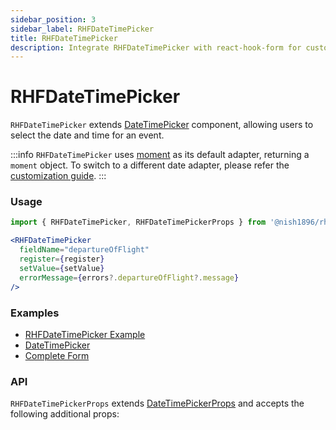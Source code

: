 ```yaml
---
sidebar_position: 3
sidebar_label: RHFDateTimePicker
title: RHFDateTimePicker
description: Integrate RHFDateTimePicker with react-hook-form for customizable date and time inputs. Supports various date adapters and flexible props. Check examples and API details for seamless integration.
---
```



# RHFDateTimePicker

`RHFDateTimePicker` extends [DateTimePicker](https://mui.com/x/react-date-pickers/date-time-picker/)
component, allowing users to select the date and time for an event.

:::info
`RHFDateTimePicker` uses [moment](https://momentjs.com/docs/) as its default adapter,
returning a `moment` object. To switch to a different date adapter, please refer 
the [customization guide](../../customization).
:::

### Usage

```js
import { RHFDateTimePicker, RHFDateTimePickerProps } from '@nish1896/rhf-mui-components';
```

```jsx
<RHFDateTimePicker
  fieldName="departureOfFlight"
  register={register}
  setValue={setValue}
  errorMessage={errors?.departureOfFlight?.message}
/>
```

### Examples
- [RHFDateTimePicker Example](../../examples/pickers)
- [DateTimePicker](https://mui.com/x/react-date-pickers/date-time-picker/)
- [Complete Form](../../examples/complete-form)

### API

`RHFDateTimePickerProps` extends [DateTimePickerProps](https://mui.com/x/api/date-pickers/date-time-picker/) 
and accepts the following additional props:

<RHFDateTimePickerPropsTable />
